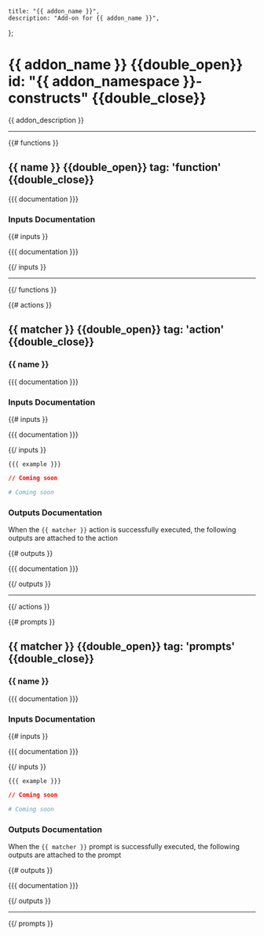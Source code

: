     title: "{{ addon_name }}",
    description: "Add-on for {{ addon_name }}",
};

# {{ addon_name }} {{double_open}} id: "{{ addon_namespace }}-constructs" {{double_close}}

{{ addon_description }}

---

{{# functions }}

## {{ name }} {{double_open}} tag: 'function' {{double_close}}

<Row>
  <Col>

{{{ documentation }}}

### Inputs Documentation

<Properties>

{{# inputs }}

  <Property name="{{ name }}">
    {{{ documentation }}}
  </Property>

{{/ inputs }}

</Properties>

</Col>
</Row>

---

{{/ functions }}

{{# actions }}

## {{ matcher }} {{double_open}} tag: 'action' {{double_close}}

### {{ name }}

{{{ documentation }}}

### Inputs Documentation

<Properties>

{{# inputs }}

  <Property name="{{ name }}" type="required">
    {{{ documentation }}}
  </Property>

{{/ inputs }}

</Properties>

<CodeGroup title="Example using {{ matcher }}">


```hcl {{double_open}} title: 'main.tx' {{double_close}}
{{{ example }}}
```


```json {{double_open}} title: 'main.json' {{double_close}}
// Coming soon
```

```yaml {{double_open}} title: 'main.yaml' {{double_close}}
# Coming soon
```

</CodeGroup>

### Outputs Documentation

<Note>

When the `{{ matcher }}` action is successfully executed, the following outputs are attached to the action

</Note>

<Properties>

{{# outputs }}

  <Property name="{{ name }}">
    {{{ documentation }}}
  </Property>

{{/ outputs }}

</Properties>

---

{{/ actions }}

{{# prompts }}

## {{ matcher }} {{double_open}} tag: 'prompts' {{double_close}}

### {{ name }}

{{{ documentation }}}

### Inputs Documentation

<Properties>

{{# inputs }}

  <Property name="{{ name }}" type="required">
    {{{ documentation }}}
  </Property>

{{/ inputs }}

</Properties>

<CodeGroup title="Example using {{ matcher }}">


```hcl {{double_open}}title: 'main.tx' {{double_close}}
{{{ example }}}
```


```json {{double_open}} title: 'main.json' {{double_close}}
// Coming soon
```

```yaml {{double_open}} title: 'main.yaml' {{double_close}}
# Coming soon
```

</CodeGroup>

### Outputs Documentation

<Note>

When the `{{ matcher }}` prompt is successfully executed, the following outputs are attached to the prompt

</Note>

<Properties>

{{# outputs }}

  <Property name="{{ name }}">
    {{{ documentation }}}
  </Property>

{{/ outputs }}

</Properties>

---

{{/ prompts }}
